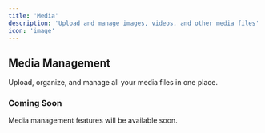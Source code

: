 ```yaml
---
title: 'Media'
description: 'Upload and manage images, videos, and other media files'
icon: 'image'
---
```


## Media Management

Upload, organize, and manage all your media files in one place.

### Coming Soon

Media management features will be available soon.